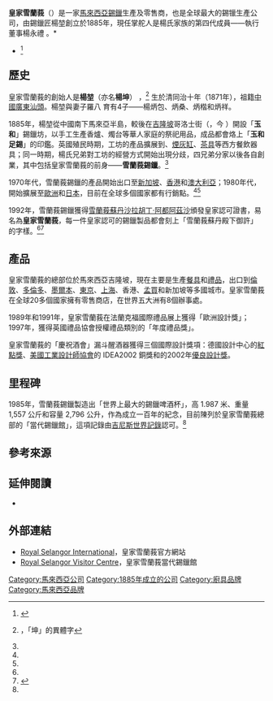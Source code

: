 {{coord|3.196242|101.723957|format=dms|display=title|region:MY-14_type:landmark}}
{{Infobox company
| name = 皇家雪蘭莪
| company_name_en = Royal Selangor
| native_name  = 皇家雪蘭莪國際有限公司<br>Royal Selangor International Sdn Bhd
| local_code_name = CN
| local_code = 
| logo = File:Trademark of Royal Selangor.PNG
| type = [[家族企業|家族企業]]
| company_slogan = 
| foundation = [[1885年|1885年]]（{{Age|1885|0|0|{{CURRENTYEAR}}|0|0}}年歷史）
| location = [[馬來西亞|馬來西亞]][[吉隆坡|吉隆坡]][[文良港|文良港]]
| area_served = 世界各地
| CEO = 丹斯里楊保康<!--YBhg Tan Sri Datuk Yong Poh Kon-->
| key_people = 楊堃（創始人）<ref name=guangming /><br>楊炳楷（第二代）<ref name=guangming /><br>楊保勝、保康（第三代）<ref name=guangming /><br>楊永禮（第四代）<ref>{{cite news|author=林佳誼|title=楊永禮擘畫 錫蠟工藝搶進倫敦|url=http://www.chinatimes.com/newspapers/20131020000052-260203|newspaper=中國工商時報|date=2013-10-20|accessdate=2016-12-27|archive-date=2016-09-21|archive-url=https://web.archive.org/web/20160921161748/http://www.chinatimes.com/newspapers/20131020000052-260203|dead-url=no}}</ref><ref>{{cite news|author=黃詩韻|title=楊永禮成功轉型|url=http://paper.wenweipo.com/2012/01/09/FI1201090019.htm|newspaper=香港文匯報|date=2012-01-09|accessdate=2016-12-27|archive-date=2012-01-13|archive-url=https://web.archive.org/web/20120113090200/http://paper.wenweipo.com/2012/01/09/FI1201090019.htm|dead-url=no}}</ref>
| products = 錫鑞、珠寶和銀器
| industry = 錫鑞製造業
| subsid = Royal Selangor Marketing Sdn Bhd<br>Selberan Jewellery Sdn Bhd<br>Comyns (M) Sdn Bhd<br>Selcraft Sdn Bhd<br>Sculptors Dream Sdn Bhd
| predecessor = 雪蘭莪錫鑞（{{lang|en|Selangor Pewter}}）
| homepage = [http://www.royalselangor.com Royal Selangor]
}}
'''皇家雪蘭莪'''（{{lang-en|Royal Selangor}}）是一家[[馬來西亞|馬來西亞]][[白镴|錫鑞]]生產及零售商，也是全球最大的錫镴生產公司，由錫鑞匠楊堃創立於1885年，現任掌舵人是楊氏家族的第四代成員——執行董事楊永禮<!--Yong Yoon Li-->。<ref name=guangming>* {{cite news|title=錫說歷史（上篇）‧見證華人南來奮鬥史‧錫鑞品牌店錫屑飛揚125年|url=http://www.guangming.com.my/node/72529|newspaper=馬來西亞光明日報|date=2010-04-23|accessdate=2016-12-27|archive-date=2019-09-16|archive-url=https://web.archive.org/web/20190916190314/http://www.guangming.com.my/node/72529|dead-url=no}}
* {{cite news|title=錫說歷史（下篇）‧以皇家之名‧雕鑿百年錫鑞傳奇|url=http://www.guangming.com.my/node/72539|newspaper=馬來西亞光明日報|date=2010-04-24|accessdate=2016-12-27|archive-date=2020-02-03|archive-url=https://web.archive.org/web/20200203121108/http://www.guangming.com.my/node/72539|dead-url=no}}</ref><ref>{{cite news|title=SUN MONEY：皇家雪蘭莪產錫鑞逾世紀|url=http://the-sun.on.cc/cnt/finance/20140106/00434_058.html|newspaper=香港太陽報|date=2014-01-06|accessdate=2016-12-27|quote=擁有128年歷史的馬來西亞錫鑞精品品牌皇家雪蘭莪（Royal Selangor），為全球最大的錫鑞製造商……|archive-date=2014-02-09|archive-url=https://web.archive.org/web/20140209040304/http://the-sun.on.cc/cnt/finance/20140106/00434_058.html|dead-url=no}}</ref>

==歷史==
皇家雪蘭莪的創始人是'''楊堃'''（亦名'''楊坤'''）<!--Yong Koon-->，<ref>{{標音|字=堃|拼音=kūn|注音=ㄎㄨㄣ}}，「坤」的異體字</ref> 生於清同治十年（1871年），祖籍[[中國|中國]][[廣東|廣東]][[汕頭|汕頭]]。楊堃與妻子羅八<!--Loh Pat-->育有4子——楊炳包、炳桑、炳楷和炳祥。<!--Yong Peng Pow, Peng Sin, Peng Kai and Peng Seong-->

1885年，楊堃從中國南下馬來亞半島，較後在[[吉隆坡|吉隆坡]]哥洛士街（{{lang|en|Cross Street}}，今 {{lang|ms|Jalan Silang}}）開設「'''玉和'''」錫鑞坊，以手工生產香爐、燭台等華人家庭的祭祀用品，成品都會烙上「'''玉和足錫'''」的印鑑。英國殖民時期，工坊的產品擴展到{{tsl|en|Tankard|啤酒杯}}、[[煙灰缸|煙灰缸]]、[[茶具|茶具]]等西方餐飲器具；同一時期，楊氏兄弟對工坊的經營方式開始出現分歧，四兄弟分家以後各自創業，其中包括皇家雪蘭莪的前身——'''雪蘭莪錫鑞'''。<ref name=guangming />

1970年代，雪蘭莪錫鑞的產品開始出口至[[新加坡|新加坡]]、[[香港|香港]]和[[澳大利亞|澳大利亞]]；1980年代，開始擴展至[[歐洲|歐洲]]和[[日本|日本]]，目前在全球多個國家都有行銷點。<ref name=guangming /><ref name=fortune />

1992年，雪蘭莪錫鑞獲得[[雪蘭莪蘇丹|雪蘭莪蘇丹]][[蘇丹沙拉胡丁|沙拉胡丁·阿都阿茲沙]]頒發皇家認可證書，易名為'''皇家雪蘭莪'''，每一件皇家認可的錫鑞製品都會刻上「雪蘭莪蘇丹殿下御許」<!--By Royal Appointment to His Royal Highness The Sultan of Selangor-->的字樣。<ref name=guangming /><ref name=fortune>{{cite news|title=百年走来的锡镴工业——皇家雪兰莪|url=http://www.fortunetimes.sg/cn/E799BEE5B9B4E8B5B0E69DA5E79A84E994A1E995B4E5B7A5E4B89AE28094E28094E79A87E5AEB6E99BAAE585B0E88EAA/|newspaper=时代财智|date=2014-01-22|accessdate=2016-12-27|archive-date=2016-12-28|archive-url=https://web.archive.org/web/20161228195415/http://www.fortunetimes.sg/cn/E799BEE5B9B4E8B5B0E69DA5E79A84E994A1E995B4E5B7A5E4B89AE28094E28094E79A87E5AEB6E99BAAE585B0E88EAA/|dead-url=no}}</ref>

==產品==
皇家雪蘭莪的總部位於馬來西亞吉隆坡，現在主要是生產[[餐具|餐具]]和[[禮品|禮品]]，出口到[[倫敦|倫敦]]、[[多倫多|多倫多]]、[[墨爾本|墨爾本]]、[[東京|東京]]、[[上海|上海]]、香港、[[孟買|孟買]]和新加坡等多國城市。皇家雪蘭莪在全球20多個國家擁有零售商店，在世界五大洲有8個辦事處。

1989年和1991年，皇家雪蘭莪在法蘭克福國際禮品展上獲得「歐洲設計獎」；1997年，獲得英國禮品協會授權禮品類別的「年度禮品獎」。

皇家雪蘭莪的「慶祝酒會」漏斗醒酒器獲得三個國際設計獎項：德國設計中心的[[紅點設計大獎|紅點獎]]、[[美國工業設計師協會|美國工業設計師協會]]的 IDEA2002 銅獎和{{tsl|en|Japan Institute of Design Promotion|日本設計振興會|日本工業設計促進組織}}的2002年[[優良設計獎|優良設計獎]]。

==里程碑==
1985年，雪蘭莪錫鑞製造出「世界上最大的錫鑞啤酒杯」，高 1.987 米、重量 1,557 公斤和容量 2,796 公升，作為成立一百年的紀念，目前陳列於皇家雪蘭莪總部的「當代錫鑞館」，這項記錄由[[吉尼斯世界記錄|吉尼斯世界記錄]]認可。<ref name=guangming />

==參考來源==
{{reflist}}

==延伸閱讀==
* {{cite book|first=May Yee|last=Chen|title=The Royal Selangor Story: Born and Bred in Pewter Dust|trans_title=皇家雪蘭莪的故事：走過錫屑飛揚的歲月|publisher=Archipelago Press|year=2003|isbn=9814068551|language=en}}

==外部連結==
{{commons category|Royal Selangor}}
* [http://www.royalselangor.com/ Royal Selangor International]，皇家雪蘭莪官方網站
* [https://web.archive.org/web/20161130122352/http://visitorcentre.royalselangor.com/ Royal Selangor Visitor Centre]，皇家雪蘭莪當代錫鑞館

[[Category:馬來西亞公司|Category:馬來西亞公司]]
[[Category:1885年成立的公司|Category:1885年成立的公司]]
[[Category:廚具品牌|Category:廚具品牌]]
[[Category:馬來西亞品牌|Category:馬來西亞品牌]]